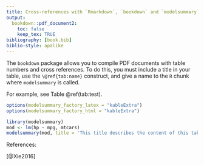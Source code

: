 ```yaml
---
title: Cross-references with `Rmarkdown`, `bookdown` and `modelsummary`
output: 
  bookdown::pdf_document2:
    toc: false
    keep_tex: TRUE
bibliography: [book.bib]
biblio-style: apalike
---
```


The `bookdown` package allows you to compile PDF documents with table numbers and cross references. To do this, you must include a title in your table, use the `\@ref{tab:name}` construct, and give a name to the `R` chunk where `modelsummary` is called. 

For example, see Table \@ref(tab:test).
```r
options(modelsummary_factory_latex = "kableExtra")
options(modelsummary_factory_html = "kableExtra")
```

```r
library(modelsummary)
mod <- lm(hp ~ mpg, mtcars)
modelsummary(mod, title = 'This title describes the content of this table.')
```

References:

[@Xie2016]
